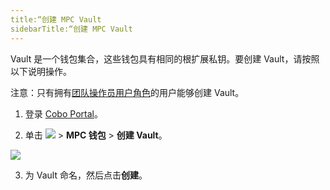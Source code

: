 ```yaml
---
title:“创建 MPC Vault
sidebarTitle:“创建 MPC Vault
---
```


Vault 是一个钱包集合，这些钱包具有相同的根扩展私钥。要创建 Vault，请按照以下说明操作。

<Note>注意：只有拥有[团队操作员用户角色](/en/portal/organization/roles-and-permissions)的用户能够创建 Vault。</Note>

1. 登录 [Cobo Portal](https://portal.cobo.com/login)。

2. 单击 <img src="/cn/images/mpc-wallet/wallets-icon.svg" className="icon"></img> > **MPC 钱包** > **创建 Vault**。

<img src="/cn/images/mpc-wallet/create-vault.png" className="screenshot_full_screen"/>

3. 为 Vault 命名，然后点击**创建**。